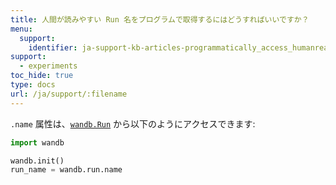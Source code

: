 ---
title: 人間が読みやすい Run 名をプログラムで取得するにはどうすればいいですか？
menu:
  support:
    identifier: ja-support-kb-articles-programmatically_access_humanreadable_run_name
support:
  - experiments
toc_hide: true
type: docs
url: /ja/support/:filename
---
`.name` 属性は、[`wandb.Run`](/ja/ref/python/run) から以下のようにアクセスできます:

```python
import wandb

wandb.init()
run_name = wandb.run.name
```